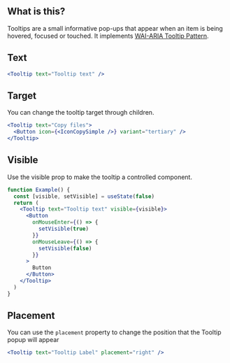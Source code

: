 
<IntroSection>

## What is this?

Tooltips are a small informative pop-ups that appear when an item is being hovered, focused or touched. It implements [WAI-ARIA Tooltip Pattern](https://www.w3.org/TR/wai-aria-practices/#tooltip).

</IntroSection>

<Section>

## Text

```jsx live
<Tooltip text="Tooltip text" />
```

</Section>

<Section hasExplanation>

## Target

You can change the tooltip target through children.

```jsx live
<Tooltip text="Copy files">
  <Button icon={<IconCopySimple />} variant="tertiary" />
</Tooltip>
```

</Section>

<Section hasExplanation>

## Visible

Use the visible prop to make the tooltip a controlled component.

```jsx live
function Example() {
  const [visible, setVisible] = useState(false)
  return (
    <Tooltip text="Tooltip text" visible={visible}>
      <Button
        onMouseEnter={() => {
          setVisible(true)
        }}
        onMouseLeave={() => {
          setVisible(false)
        }}
      >
        Button
      </Button>
    </Tooltip>
  )
}
```

</Section>

<Section hasExplanation>

## Placement

You can use the `placement` property to change the position that the Tooltip popup will appear

```jsx live
<Tooltip text="Tooltip Label" placement="right" />
```

</Section>
